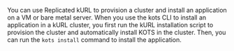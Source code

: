 You can use Replicated kURL to provision a cluster and install an application on a VM or bare metal server. When you use the kots CLI to install an application in a kURL cluster, you first run the kURL installation script to provision the cluster and automatically install KOTS in the cluster. Then, you can run the `kots install` command to install the application.